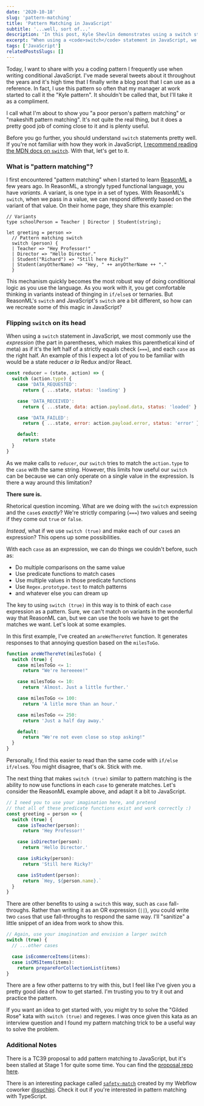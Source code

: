```yaml
---
date: '2020-10-18'
slug: 'pattern-matching'
title: 'Pattern Matching in JavaScript'
subtitle: '...well, sort of...'
description: 'In this post, Kyle Shevlin demonstrates using a switch statement to replicate a form of pattern matching in JavaScript.'
excerpt: "When using a <code>switch</code> statement in JavaScript, we most commonly use the <em>expression</em> as if it's the left half of a strictly equals check, and each <code>case</code> as the right half. What if we set the left half to <code>true</code>, and make each <code>case</code> an expression instead? We would have a form of <strong>pattern matching</strong>."
tags: ['JavaScript']
relatedPostsSlugs: []
---
```


Today, I want to share with you a coding pattern I frequently use when writing conditional JavaScript. I've made several tweets about it throughout the years and it's high time that I finally write a blog post that I can use as a reference. In fact, I use this pattern so often that my manager at work started to call it the "Kyle pattern". It shouldn't be called that, but I'll take it as a compliment.

I call what I'm about to show you "a poor person's pattern matching" or "makeshift pattern matching". It's not quite the real thing, but it does a pretty good job of coming close to it and is plenty useful.

Before you go further, you should understand `switch` statements pretty well. If you're not familiar with how they work in JavaScript, [I recommend reading the MDN docs on `switch`](https://developer.mozilla.org/en-US/docs/Web/JavaScript/Reference/Statements/switch). With that, let's get to it.

### What is "pattern matching"?

I first encountered "pattern matching" when I started to learn [ReasonML](https://reasonml.github.io/) a few years ago. In ReasonML, a strongly typed functional language, you have _variants_. A variant, is one type in a set of types. With ReasonML's `switch`, when we pass in a value, we can respond differently based on the variant of that value. <Marker content="That's right. We can switch on a type, don't even need a real value to return something." /> On their home page, they share this example:

```reason
// Variants
type schoolPerson = Teacher | Director | Student(string);

let greeting = person =>
  // Pattern matching switch
  switch (person) {
  | Teacher => "Hey Professor!"
  | Director => "Hello Director."
  | Student("Richard") => "Still here Ricky?"
  | Student(anyOtherName) => "Hey, " ++ anyOtherName ++ "."
  }
```

This mechanism quickly becomes the most robust way of doing conditional logic as you use the language. As you work with it, you get comfortable thinking in variants instead of thinging in `if/else`s or ternaries. But ReasonML's `switch` and JavaScript's `switch` are a bit different, so how can we recreate some of this magic in JavaScript?

### Flipping `switch` on its head

When using a `switch` statement in JavaScript, we most commonly use the _expression_ (the part in parentheses, which makes this parenthetical kind of meta) as if it's the left half of a strictly equals check (`===`), and each `case` as the right half. An example of this I expect a lot of you to be familiar with would be a state reducer _a la_ Redux and/or React.

```javascript
const reducer = (state, action) => {
  switch (action.type) {
    case 'DATA_REQUESTED':
      return { ...state, status: 'loading' }

    case 'DATA_RECEIVED':
      return { ...state, data: action.payload.data, status: 'loaded' }

    case 'DATA_FAILED':
      return { ...state, error: action.payload.error, status: 'error' }

    default:
      return state
  }
}
```

As we make calls to `reducer`, our `switch` tries to match the `action.type` to the `case` with the same string. However, this limits how useful our `switch` can be because we can only operate on a single value in the expression. Is there a way around this limitation?

**There sure is.**

Rhetorical question incoming. What are we doing with the `switch` expression and the `case`s _exactly_? We're strictly comparing (`===`) two values and seeing if they come out `true` or `false`.

_Instead_, what if we use `switch (true)` and make each of our `case`s an expression? This opens up some possibilities.

With each `case` as an expression, we can do things we couldn't before, such as:

- Do multiple comparisons on the same value
- Use predicate functions to match cases <Marker content="A predicate is a function that returns a boolean." />
- Use multiple values in those predicate functions
- Use `Regex.prototype.test` to match patterns
- and whatever else you can dream up

The key to using `switch (true)` in this way is to think of each `case` expression as a pattern. Sure, we can't match on variants in the wonderful way that ReasonML can, but we can use the tools we have to get the matches we want. Let's look at some examples.

In this first example, I've created an `areWeThereYet` function. It generates responses to that annoying question based on the `milesToGo`.

```javascript
function areWeThereYet(milesToGo) {
  switch (true) {
    case milesToGo <= 1:
      return "We're hereeeee!"

    case milesToGo <= 10:
      return 'Almost. Just a little further.'

    case milesToGo <= 100:
      return 'A litle more than an hour.'

    case milesToGo <= 250:
      return 'Just a half day away.'

    default:
      return "We're not even close so stop asking!"
  }
}
```

Personally, I find this easier to read than the same code with `if/else if/else`s. You might disagree, that's ok. Stick with me.

The next thing that makes `switch (true)` similar to pattern matching is the ability to now use functions in each `case` to generate matches. Let's consider the ReasonML example above, and adapt it a bit to JavaScript.

```javascript
// I need you to use your imagination here, and pretend
// that all of these predicate functions exist and work correctly :)
const greeting = person => {
  switch (true) {
    case isTeacher(person):
      return 'Hey Professor!'

    case isDirector(person):
      return 'Hello Director.'

    case isRicky(person):
      return 'Still here Ricky?'

    case isStudent(person):
      return `Hey, ${person.name}.`
  }
}
```

There are other benefits to using a `switch` this way, such as `case` fall-throughs. Rather than writing it as an OR expression (`||`), you could write two `case`s that use fall-throughs to respond the same way. I'll "sanitize" a little snippet of an idea from work to show this.

```javascript
// Again, use your imagination and envision a larger switch
switch (true) {
  // ...other cases

  case isEcommerceItems(items):
  case isCMSItems(items):
    return prepareForCollectionList(items)
}
```

There are a few other patterns to try with this, but I feel like I've given you a pretty good idea of how to get started. I'm trusting you to try it out and practice the pattern.

If you want an idea to get started with, you might try to solve the "Gilded Rose" kata with `switch (true)` and regexes. <Marker content="Just Google 'Gilded Rose'. You'll get a bazillion hits." /> I was once given this kata as an interview question and I found my pattern matching trick to be a useful way to solve the problem.

### Additional Notes

There is a TC39 proposal to add pattern matching to JavaScript, but it's been stalled at Stage 1 for quite some time. You can find the [proposal repo here](https://github.com/tc39/proposal-pattern-matching).

There is an interesting package called [`safety-match`](https://github.com/suchipi/safety-match) created by my Webflow coworker [@suchipi](https://twitter.com/suchipi). Check it out if you're interested in pattern matching with TypeScript.
